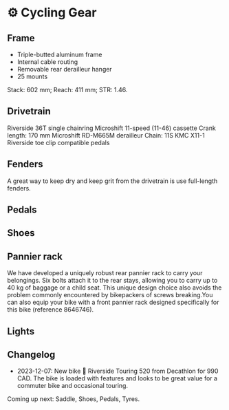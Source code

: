 # ⚙️ Cycling Gear

## Frame

- Triple-butted aluminum frame
- Internal cable routing
- Removable rear derailleur hanger
- 25 mounts

Stack: 602 mm; Reach: 411 mm; STR: 1.46.

## Drivetrain

Riverside 36T single chainring
Microshift 11-speed (11-46) cassette
Crank length: 170 mm
Microshift RD-M665M derailleur
Chain: 11S KMC X11-1
Riverside toe clip compatible pedals

## Fenders

A great way to keep dry and keep grit from the drivetrain is use full-length
fenders.

## Pedals



## Shoes


## Pannier rack
We have developed a uniquely robust rear pannier rack to carry your belongings.
Six bolts attach it to the rear stays, allowing you to carry up to 40 kg of
baggage or a child seat. This unique design choice also avoids the problem
commonly encountered by bikepackers of screws breaking.You can also equip your
bike with a front pannier rack designed specifically for this bike (reference
8646746).

## Lights


## Changelog

- 2023-12-07: New bike 🎉 Riverside Touring 520 from Decathlon for 990 CAD. The
  bike is loaded with features and looks to be great value for a commuter bike
  and occasional touring.

Coming up next: Saddle, Shoes, Pedals, Tyres.

